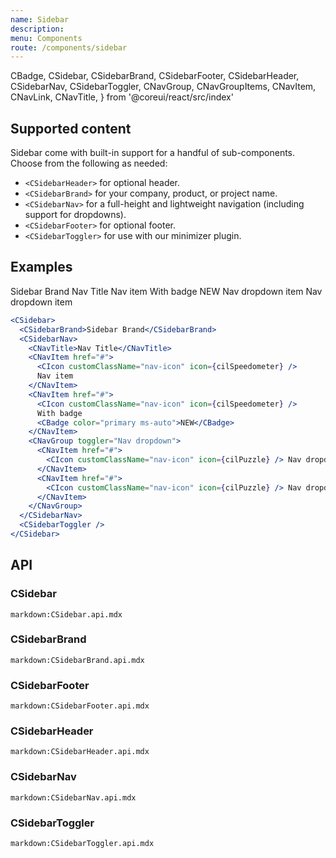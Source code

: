 ```yaml
---
name: Sidebar
description:
menu: Components
route: /components/sidebar
---
```



  CBadge,
  CSidebar,
  CSidebarBrand,
  CSidebarFooter,
  CSidebarHeader,
  CSidebarNav,
  CSidebarToggler,
  CNavGroup,
  CNavGroupItems,
  CNavItem,
  CNavLink,
  CNavTitle,
} from '@coreui/react/src/index'

## Supported content

Sidebar come with built-in support for a handful of sub-components. Choose from the following as needed:

- `<CSidebarHeader>` for optional header.
- `<CSidebarBrand>` for your company, product, or project name.
- `<CSidebarNav>` for a full-height and lightweight navigation (including support for dropdowns).
- `<CSidebarFooter>` for optional footer.
- `<CSidebarToggler>` for use with our minimizer plugin.

## Examples

<Example>
  <CSidebar>
    <CSidebarBrand>Sidebar Brand</CSidebarBrand>
    <CSidebarNav>
      <CNavTitle>Nav Title</CNavTitle>
      <CNavItem href="#">
        <CIcon customClassName="nav-icon" icon={cilSpeedometer} />
        Nav item
      </CNavItem>
      <CNavItem href="#">
        <CIcon customClassName="nav-icon" icon={cilSpeedometer} />
        With badge
        <CBadge color="primary ms-auto">NEW</CBadge>
      </CNavItem>
      <CNavGroup toggler="Nav dropdown">
        <CNavItem href="#">
          <CIcon customClassName="nav-icon" icon={cilPuzzle} /> Nav dropdown item
        </CNavItem>
        <CNavItem href="#">
          <CIcon customClassName="nav-icon" icon={cilPuzzle} /> Nav dropdown item
        </CNavItem>
      </CNavGroup>
    </CSidebarNav>
    <CSidebarToggler />
  </CSidebar>
</Example>

```jsx
<CSidebar>
  <CSidebarBrand>Sidebar Brand</CSidebarBrand>
  <CSidebarNav>
    <CNavTitle>Nav Title</CNavTitle>
    <CNavItem href="#">
      <CIcon customClassName="nav-icon" icon={cilSpeedometer} />
      Nav item
    </CNavItem>
    <CNavItem href="#">
      <CIcon customClassName="nav-icon" icon={cilSpeedometer} />
      With badge
      <CBadge color="primary ms-auto">NEW</CBadge>
    </CNavItem>
    <CNavGroup toggler="Nav dropdown">
      <CNavItem href="#">
        <CIcon customClassName="nav-icon" icon={cilPuzzle} /> Nav dropdown item
      </CNavItem>
      <CNavItem href="#">
        <CIcon customClassName="nav-icon" icon={cilPuzzle} /> Nav dropdown item
      </CNavItem>
    </CNavGroup>
  </CSidebarNav>
  <CSidebarToggler />
</CSidebar>
```

## API

### CSidebar

`markdown:CSidebar.api.mdx`

### CSidebarBrand

`markdown:CSidebarBrand.api.mdx`

### CSidebarFooter

`markdown:CSidebarFooter.api.mdx`

### CSidebarHeader

`markdown:CSidebarHeader.api.mdx`

### CSidebarNav

`markdown:CSidebarNav.api.mdx`

### CSidebarToggler

`markdown:CSidebarToggler.api.mdx`
